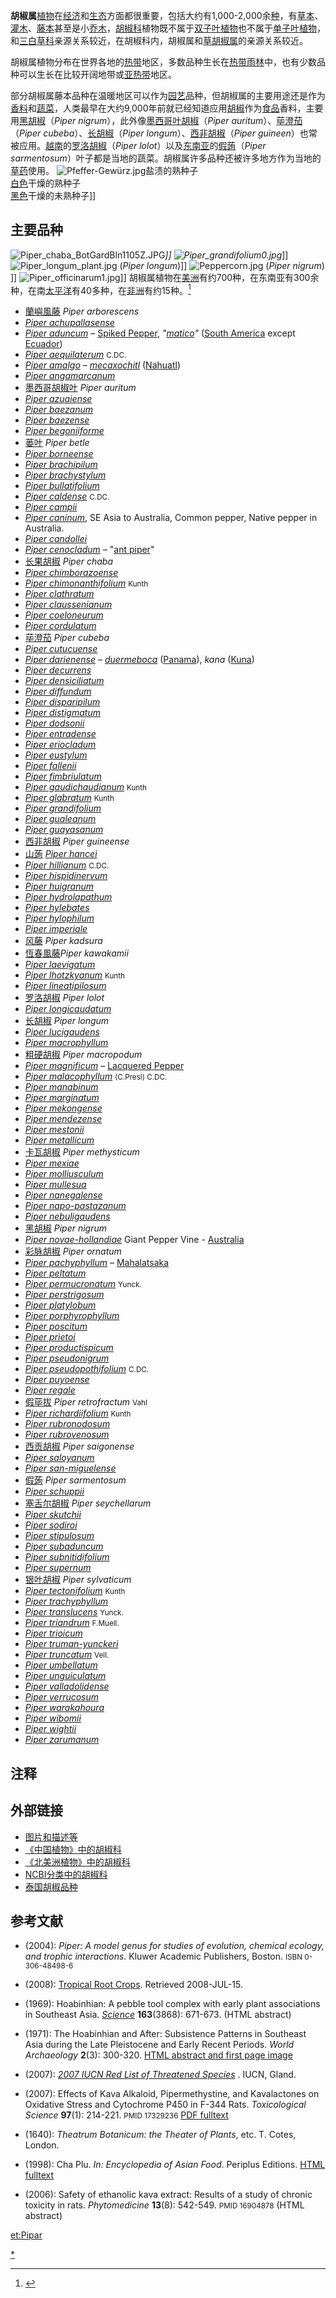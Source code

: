 {{Automatic taxobox
| image = Piper magnificum0.jpg
| image_caption = ''[[Piper_magnificum|P. magnificum]]''
| taxon = Piper
| authority = [[Carl_Linnaeus|L.]]
| subdivision_ranks = 种
| subdivision = 1000–2000
| synonyms =
*''Anderssoniopiper'' <small>Trel.</small>
*''Arctottonia'' <small>Trel.</small>
*''Artanthe'' <small>Miq.</small>
*''Chavica'' <small>Miq.</small>
*''Discipiper'' <small>Trel. & Stehlé</small>
*''Lepianthes'' <small>Raf.</small>
*''Lindeniopiper'' <small>Trel.</small>
*''Macropiper'' <small>Miq.</small>
*''Ottonia'' <small>Spreng.</small>
*''Pleiostachyopiper'' <small>Trel.</small>
*''Pleistachyopiper'' <small>Trel.</small>
*''Pothomorphe'' <small>Miq.</small>
*''Trianaeopiper'' <small>Trel.</small>
}}

'''胡椒属'''[[植物|植物]]在[[经济|经济]]和[[生态|生态]]方面都很重要，包括大约有1,000-2,000余[[种|种]]，有[[草本|草本]]、[[灌木|灌木]]、[[藤本|藤本]]甚至是小[[乔木|乔木]]，[[胡椒科|胡椒科]]植物既不属于[[双子叶植物|双子叶植物]]也不属于[[单子叶植物|单子叶植物]]，和[[三白草科|三白草科]]亲源关系较近，在胡椒科内，胡椒属和[[草胡椒属|草胡椒属]]的亲源关系较近。

胡椒属植物分布在世界各地的[[热带|热带]]地区，多数品种生长在[[热带雨林|热带雨林]]中，也有少数品种可以生长在比较开阔地带或[[亚热带|亚热带]]地区。

部分胡椒属藤本品种在温暖地区可以作为[[园艺|园艺]]品种，但胡椒属的主要用途还是作为[[香料|香料]]和[[蔬菜|蔬菜]]，人类最早在大约9,000年前就已经知道应用[[胡椒|胡椒]]作为[[食品|食品]]香料，主要用[[黑胡椒|黑胡椒]]（''Piper nigrum''），此外像[[墨西哥叶胡椒|墨西哥叶胡椒]]（''Piper auritum''）、[[荜澄茄|荜澄茄]]（''Piper cubeba''）、[[蓽拔|长胡椒]]（''Piper longum''）、[[西非胡椒|西非胡椒]]（''Piper guineen''）也常被应用。[[越南|越南]]的[[罗洛胡椒|罗洛胡椒]]（''Piper lolot''）以及[[东南亚|东南亚]]的[[假蒟|假蒟]]（''Piper sarmentosum''）叶子都是当地的蔬菜。胡椒属许多品种还被许多地方作为当地的[[草药|草药]]使用。 
[[File:Pfeffer-Gewürz.jpg|thumb]]盐渍的熟种子<br />[[白色|白色]]干燥的熟种子<br />[[黑色|黑色]]干燥的未熟种子]]

== 主要品种 ==
[[File:Piper_chaba_BotGardBln1105Z.JPG|thumb]]'']]
[[File:Piper_grandifolium0.jpg|thumb]]'']]
[[File:Piper_longum_plant.jpg|thumb]] (''Piper longum'')]]
[[File:Peppercorn.jpg|thumb]] (''Piper nigrum'') ]]
[[File:Piper_officinarum1.jpg|thumb]]]]
胡椒属植物在[[美洲|美洲]]有约700种，在东南亚有300余种，在南[[太平洋|太平洋]]有40多种，在[[非洲|非洲]]有约15种。<ref name="jaramillo">{{Citation | url = http://www.amjbot.org/cgi/content/full/88/4/706 | doi = 10.2307/2657072 | pmid = 11302858 | title = Phylogeny and Patterns of Floral Diversity in the Genus Piper (Piperaceae) | year = 2001 | author = Jaramillo, M. Alejandra | journal = American Journal of Botany | volume = 88 | pages = 706 }}</ref>

<div float="left">
{{Col-begin|width=70%}}
{{Col-1-of-2}}
*[[蘭嶼風藤|蘭嶼風藤]] '' Piper arborescens''  
* ''[[Piper_achupallasense|Piper achupallasense]]''
* ''[[Piper_aduncum|Piper aduncum]]'' – [[Spiked_Pepper|Spiked Pepper]], ''"[[matico|matico]]"'' ([[South_America|South America]] except [[Ecuador|Ecuador]])
* ''[[Piper_aequilaterum|Piper aequilaterum]]'' <small>C.DC.</small>
* ''[[Piper_amalgo|Piper amalgo]]''  – ''[[mecaxochitl|mecaxochitl]]'' ([[Nahuatl|Nahuatl]])
* ''[[Piper_angamarcanum|Piper angamarcanum]]''
* [[墨西哥胡椒叶|墨西哥胡椒叶]] ''Piper auritum'' 
* ''[[Piper_azuaiense|Piper azuaiense]]''
* ''[[Piper_baezanum|Piper baezanum]]''
* ''[[Piper_baezense|Piper baezense]]''
* ''[[Piper_begoniiforme|Piper begoniiforme]]''
* [[蒌叶|蒌叶]] ''Piper betle'' 
* ''[[Piper_borneense|Piper borneense]]''
* ''[[Piper_brachipilum|Piper brachipilum]]''
* ''[[Piper_brachystylum|Piper brachystylum]]''
* ''[[Piper_bullatifolium|Piper bullatifolium]]''
* ''[[Piper_caldense|Piper caldense]]'' <small>C.DC.</small>
* ''[[Piper_campii|Piper campii]]''
* ''[[Piper_caninum|Piper caninum]]'', SE Asia to Australia, Common pepper, Native pepper in Australia.
* ''[[Piper_candollei|Piper candollei]]''
* ''[[Piper_cenocladum|Piper cenocladum]]'' – "[[ant_piper|ant piper]]"
* [[长果胡椒|长果胡椒]] ''Piper chaba''
* ''[[Piper_chimborazoense|Piper chimborazoense]]''
* ''[[Piper_chimonanthifolium|Piper chimonanthifolium]]'' <small>Kunth</small>
* ''[[Piper_clathratum|Piper clathratum]]''
* ''[[Piper_claussenianum|Piper claussenianum]]''
* ''[[Piper_coeloneurum|Piper coeloneurum]]''
* ''[[Piper_cordulatum|Piper cordulatum]]''
* [[荜澄茄|荜澄茄]] ''Piper cubeba'' 
* ''[[Piper_cutucuense|Piper cutucuense]]''
* ''[[Piper_darienense|Piper darienense]]'' – ''[[duermeboca|duermeboca]]'' ([[Panama|Panama]]), ''kana'' ([[Kuna_(language)|Kuna]])
* ''[[Piper_decurrens|Piper decurrens]]''
* ''[[Piper_densiciliatum|Piper densiciliatum]]''
* ''[[Piper_diffundum|Piper diffundum]]''
* ''[[Piper_disparipilum|Piper disparipilum]]''
* ''[[Piper_distigmatum|Piper distigmatum]]''
* ''[[Piper_dodsonii|Piper dodsonii]]''
* ''[[Piper_entradense|Piper entradense]]''
* ''[[Piper_eriocladum|Piper eriocladum]]''
* ''[[Piper_eustylum|Piper eustylum]]''
* ''[[Piper_fallenii|Piper fallenii]]''
* ''[[Piper_fimbriulatum|Piper fimbriulatum]]''
* ''[[Piper_gaudichaudianum|Piper gaudichaudianum]]'' <small>Kunth</small>
* ''[[Piper_glabratum|Piper glabratum]]'' <small>Kunth</small>
* ''[[Piper_grandifolium|Piper grandifolium]]''
* ''[[Piper_gualeanum|Piper gualeanum]]''
* ''[[Piper_guayasanum|Piper guayasanum]]''
* [[西非胡椒|西非胡椒]] ''Piper guineense'' 
* [[山蒟|山蒟]] ''[[Piper_hancei|Piper hancei]]''
* ''[[Piper_hillianum|Piper hillianum]]'' <small>C.DC.</small>
* ''[[Piper_hispidinervum|Piper hispidinervum]]''
* ''[[Piper_huigranum|Piper huigranum]]''
* ''[[Piper_hydrolapathum|Piper hydrolapathum]]''
* ''[[Piper_hylebates|Piper hylebates]]''
* ''[[Piper_hylophilum|Piper hylophilum]]''
* ''[[Piper_imperiale|Piper imperiale]]''
* [[风藤|风藤]] ''Piper kadsura'' 
*[[恆春風藤|恆春風藤]]''Piper kawakamii''
* ''[[Piper_laevigatum|Piper laevigatum]]''
* ''[[Piper_lhotzkyanum|Piper lhotzkyanum]]'' <small>Kunth</small>
* ''[[Piper_lineatipilosum|Piper lineatipilosum]]''
* [[罗洛胡椒|罗洛胡椒]] ''Piper lolot'' 
* ''[[Piper_longicaudatum|Piper longicaudatum]]''
* [[蓽拔|长胡椒]] ''Piper longum'' 
* ''[[Piper_lucigaudens|Piper lucigaudens]]''
* ''[[Piper_macrophyllum|Piper macrophyllum]]''
* [[粗硬胡椒|粗硬胡椒]] ''Piper macropodum''
* ''[[Piper_magnificum|Piper magnificum]]'' – [[Lacquered_Pepper|Lacquered Pepper]]
* ''[[Piper_malacophyllum|Piper malacophyllum]]'' <small>(C.Presl) C.DC.</small>
* ''[[Piper_manabinum|Piper manabinum]]''
* ''[[Piper_marginatum|Piper marginatum]]''
* ''[[Piper_mekongense|Piper mekongense]]''
* ''[[Piper_mendezense|Piper mendezense]]''
* ''[[Piper_mestonii|Piper mestonii]]''
* ''[[Piper_metallicum|Piper metallicum]]''
* [[卡瓦胡椒|卡瓦胡椒]] ''Piper methysticum'' 
* ''[[Piper_mexiae|Piper mexiae]]''
* ''[[Piper_molliusculum|Piper molliusculum]]''
* ''[[Piper_mullesua|Piper mullesua]]''<!-- Zootaxa 1681: 1 -->
* ''[[Piper_nanegalense|Piper nanegalense]]''
* ''[[Piper_napo-pastazanum|Piper napo-pastazanum]]''
* ''[[Piper_nebuligaudens|Piper nebuligaudens]]''
* [[黑胡椒|黑胡椒]] ''Piper nigrum'' 
* ''[[Piper_novae-hollandiae|Piper novae-hollandiae]]'' Giant Pepper Vine - [[Australia|Australia]]
* [[彩脉胡椒|彩脉胡椒]] ''Piper ornatum'' 
* ''[[Piper_pachyphyllum|Piper pachyphyllum]]'' – [[Mahalatsaka|Mahalatsaka]]
* ''[[Piper_peltatum|Piper peltatum]]''
* ''[[Piper_permucronatum|Piper permucronatum]]'' <small>Yunck.</small>
* ''[[Piper_perstrigosum|Piper perstrigosum]]''
* ''[[Piper_platylobum|Piper platylobum]]''
* ''[[Piper_porphyrophyllum|Piper porphyrophyllum]]''
* ''[[Piper_poscitum|Piper poscitum]]''
* ''[[Piper_prietoi|Piper prietoi]]''
* ''[[Piper_productispicum|Piper productispicum]]''
* ''[[Piper_pseudonigrum|Piper pseudonigrum]]''
* ''[[Piper_pseudopothifolium|Piper pseudopothifolium]]'' <small>C.DC.</small>
* ''[[Piper_puyoense|Piper puyoense]]''
* ''[[Piper_regale|Piper regale]]''
* [[假荜拔|假荜拔]] ''Piper retrofractum'' <small>Vahl</small><!-- = Piper officinarum C.DC. -->
* ''[[Piper_richardiifolium|Piper richardiifolium]]'' <small>Kunth</small>
* ''[[Piper_rubronodosum|Piper rubronodosum]]''
* ''[[Piper_rubrovenosum|Piper rubrovenosum]]''
* [[西贡胡椒|西贡胡椒]] ''Piper saigonense'' 
* ''[[Piper_saloyanum|Piper saloyanum]]''
* ''[[Piper_san-miguelense|Piper san-miguelense]]''
* [[假蒟|假蒟]] ''Piper sarmentosum'' 
* ''[[Piper_schuppii|Piper schuppii]]''
* [[塞舌尔胡椒|塞舌尔胡椒]] ''Piper seychellarum'' 
* ''[[Piper_skutchii|Piper skutchii]]''
* ''[[Piper_sodiroi|Piper sodiroi]]''
* ''[[Piper_stipulosum|Piper stipulosum]]''
* ''[[Piper_subaduncum|Piper subaduncum]]''
* ''[[Piper_subnitidifolium|Piper subnitidifolium]]''
* ''[[Piper_supernum|Piper supernum]]''
* [[银叶胡椒|银叶胡椒]] ''Piper sylvaticum''
* ''[[Piper_tectonifolium|Piper tectonifolium]]'' <small>Kunth</small>
* ''[[Piper_trachyphyllum|Piper trachyphyllum]]''
* ''[[Piper_translucens|Piper translucens]]'' <small>Yunck.</small>
* ''[[Piper_triandrum|Piper triandrum]]'' <small>F.Muell.</small>	
* ''[[Piper_trioicum|Piper trioicum]]''<!-- Zootaxa 1681: 1 -->
* ''[[Piper_truman-yunckeri|Piper truman-yunckeri]]''
* ''[[Piper_truncatum|Piper truncatum]]'' <small>Vell.</small>
* ''[[Piper_umbellatum|Piper umbellatum]]''
* ''[[Piper_unguiculatum|Piper unguiculatum]]''
* ''[[Piper_valladolidense|Piper valladolidense]]''
* ''[[Piper_verrucosum|Piper verrucosum]]''
* ''[[Piper_warakahoura|Piper warakahoura]]''
* ''[[Piper_wibomii|Piper wibomii]]''
* ''[[Piper_wightii|Piper wightii]]''<!-- Zootaxa 1681: 1 -->
* ''[[Piper_zarumanum|Piper zarumanum]]''
{{Col-end}}
</div>

== 注释 ==
{{commons category|Piper nigrum}}
{{wikispecies|Piper nigrum}}
{{Reflist}}

== 外部链接 ==
* [http://delta-intkey.com/angio/ 图片和描述等] {{Wayback|url=http://delta-intkey.com/angio/ |date=20070103200438 }}
* [http://www.efloras.org/florataxon.aspx?flora_id=2&taxon_id=10692 《中国植物》中的胡椒科]
* [http://www.efloras.org/florataxon.aspx?flora_id=1&taxon_id=10692 《北美洲植物》中的胡椒科]
* [http://www.ncbi.nlm.nih.gov/Taxonomy/Browser/wwwtax.cgi?mode=Tree&id=16739&lvl=3&lin=f&keep=1&srchmode=1&unlock NCBI分类中的胡椒科]
* [http://home.kku.ac.th/raccha/Piper.html 泰国胡椒品种] {{Wayback|url=http://home.kku.ac.th/raccha/Piper.html |date=20081024192135 }}

== 参考文献 ==
* {{Aut|Dyer, L.A. & Palmer, A.N.}} (2004): ''Piper: A model genus for studies of evolution, chemical ecology, and trophic interactions''. Kluwer Academic Publishers, Boston. <small>ISBN 0-306-48498-6</small>
* {{Aut|Ecocyber}} (2008): [https://web.archive.org/web/20080719012840/http://www.earthcare.com.au/other.htm Tropical Root Crops]. Retrieved 2008-JUL-15.
* {{Aut|Gorman, Chester F.}} (1969): Hoabinhian: A pebble tool complex with early plant associations in Southeast Asia. ''[[Science_(journal)|Science]]'' '''163'''(3868): 671-673. <small>{{Doi|10.1126/science.163.3868.671}}</small> (HTML abstract)
* {{Aut|Gorman, Chester F.}} (1971): The Hoabinhian and After: Subsistence Patterns in Southeast Asia during the Late Pleistocene and Early Recent Periods. ''World Archaeology'' '''2'''(3): 300-320. [http://www.jstor.org/pss/124120 HTML abstract and first page image]
* {{Aut|[[International_Union_for_the_Conservation_of_Nature_and_Natural_Resources|International Union for the Conservation of Nature and Natural Resources]] (IUCN)}} (2007): ''[http://www.iucnredlist.org 2007 IUCN Red List of Threatened Species] {{WebCite|url=https://www.webcitation.org/6137CKTqL?url=http://www.iucnredlist.org/ |date=20110819073403 |dateformat=iso }}''. IUCN, Gland.
* {{Aut|Lim, S.T.; Dragull, K.; Tang, C.S.; Bittenbender, H.C.; Efird, J.T. & Nerurkar P.V.}} (2007): Effects of Kava Alkaloid, Pipermethystine, and Kavalactones on Oxidative Stress and Cytochrome P450 in F-344 Rats. ''Toxicological Science'' '''97'''(1): 214-221. <small>{{Doi|10.1093/toxsci/kfm035}} PMID 17329236</small> [http://toxsci.oxfordjournals.org/cgi/reprint/97/1/214.pdf PDF fulltext]
* {{Aut|[[John_Parkinson_(botanist)|Parkinson, John]]}} (1640): ''Theatrum Botanicum: the Theater of Plants'', etc. T. Cotes, London.
* {{Aut|Solomon, Charmaine}} (1998): Cha Plu. ''In: Encyclopedia of Asian Food''. Periplus Editions. [http://www.asiafood.org/glossary_1.cfm?alpha=C&wordid=3252&startno=1&endno=25 HTML fulltext]{{dead link|date=2018年4月 |bot=InternetArchiveBot |fix-attempted=yes }}
* {{Aut|Sorrentin, L.; Capasso, A. & Schmidt, M.}} (2006): Safety of ethanolic kava extract: Results of a study of chronic toxicity in rats. ''Phytomedicine'' '''13'''(8): 542-549. <small>{{Doi|10.1016/j.phymed.2006.01.006}} PMID 16904878</small> (HTML abstract)
{{Taxonbar|from=Q159536}}

{{DEFAULTSORT:Piper (Genus)}}
[[Category:胡椒属|*]]

[[et:Pipar|et:Pipar]]